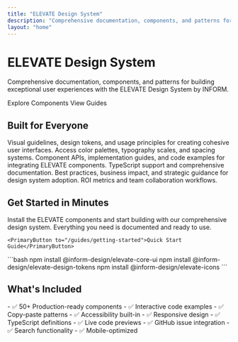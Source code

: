 ```yaml
---
title: "ELEVATE Design System"
description: "Comprehensive documentation, components, and patterns for building exceptional user experiences with the ELEVATE Design System by INFORM."
layout: "home"
---
```


# ELEVATE Design System

Comprehensive documentation, components, and patterns for building exceptional user experiences with the ELEVATE Design System by INFORM.

<HeroActions>
  <PrimaryButton to="/components">Explore Components</PrimaryButton>
  <SecondaryButton to="/guides">View Guides</SecondaryButton>
</HeroActions>

## Built for Everyone

<FeatureGrid>
  <FeatureCard icon="🎨" title="For Designers" link="/guides/designers" linkText="Design Guidelines →">
    Visual guidelines, design tokens, and usage principles for creating cohesive user interfaces. 
    Access color palettes, typography scales, and spacing systems.
  </FeatureCard>

  <FeatureCard icon="⚡" title="For Developers" link="/guides/developers" linkText="Implementation Docs →">
    Component APIs, implementation guides, and code examples for integrating ELEVATE components. 
    TypeScript support and comprehensive documentation.
  </FeatureCard>

  <FeatureCard icon="📊" title="For Product Managers" link="/guides/product-managers" linkText="Strategy Guide →">
    Best practices, business impact, and strategic guidance for design system adoption. 
    ROI metrics and team collaboration workflows.
  </FeatureCard>
</FeatureGrid>

## Get Started in Minutes

<QuickStart>
  <QuickStartText>
    Install the ELEVATE components and start building with our comprehensive design system.
    Everything you need is documented and ready to use.
    
    <PrimaryButton to="/guides/getting-started">Quick Start Guide</PrimaryButton>
  </QuickStartText>
  
  <CodeBlock title="Terminal">
    ```bash
    npm install @inform-design/elevate-core-ui
    npm install @inform-design/elevate-design-tokens
    npm install @inform-design/elevate-icons
    ```
  </CodeBlock>
</QuickStart>

<StatsGrid>
  <Stat number="50+" label="Components" />
  <Stat number="100+" label="Patterns" />
  <Stat number="3" label="User Roles" />
  <Stat number="TypeScript" label="Support" />
</StatsGrid>

<ElevateShowcase />

## What's Included

<FeatureColumns>
  <FeatureColumn title="Components & Patterns">
    - ✅ 50+ Production-ready components
    - ✅ Interactive code examples
    - ✅ Copy-paste patterns
    - ✅ Accessibility built-in
    - ✅ Responsive design
  </FeatureColumn>

  <FeatureColumn title="Developer Experience">
    - ✅ TypeScript definitions
    - ✅ Live code previews
    - ✅ GitHub issue integration
    - ✅ Search functionality
    - ✅ Mobile-optimized
  </FeatureColumn>
</FeatureColumns>